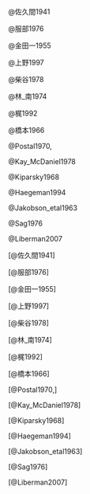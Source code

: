 @佐久間1941

@服部1976

@金田一1955

@上野1997

@柴谷1978

@林_南1974

@梶1992

@橋本1966

@Postal1970,

@Kay_McDaniel1978

@Kiparsky1968

@Haegeman1994

@Jakobson_etal1963

@Sag1976

@Liberman2007

[@佐久間1941]

[@服部1976]

[@金田一1955]

[@上野1997]

[@柴谷1978]

[@林_南1974]

[@梶1992]

[@橋本1966]

[@Postal1970,]

[@Kay_McDaniel1978]

[@Kiparsky1968]

[@Haegeman1994]

[@Jakobson_etal1963]

[@Sag1976]

[@Liberman2007]

